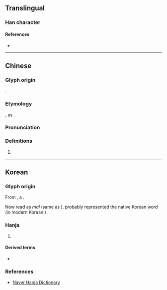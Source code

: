 {{character info}}
==Translingual==

===Han character===
{{Han char|rn=30|rad=口|as=07|sn=10|four=|canj=DJRP|ids=⿱末叱}}

====References====
* {{Han ref|kx=0193.051|dj=0344.181|hdz=10624.121|uh=551C|ud=21788}}

----

==Chinese==
{{zh-forms}}

===Glyph origin===
{{obor|zh|ko|唜}}.

===Etymology===
{{spelling pronunciation|zh}}, as {{zh-l|末}}.

===Pronunciation===
{{zh-pron
|m=mò
|c=
|cat=
}}

===Definitions===
{{zh-hanzi}}

# {{n-g|Only used in Korean placenames.}}

----

==Korean==

===Glyph origin===
{{ko-etym-gukja}}

From {{inh|ko|okm|唜}}, a {{Han compound|末#Korean|c1=s|tr1=mal|t1=[[end]]|叱#Old_Korean|tr2=-s|c2=p|ls=psc|nocap=1}}.

Now read as ''mal'' (same as {{m|ko|末}}), {{m|ko||唜}} probably represented the native Korean word (in modern Korean:) {{m|ko|끝|t=[[end]]}}.

===Hanja===
{{ko-hanja|말}}

# {{rfdef|ko|sort=口07}}

====Derived terms====
* {{l|ko|唜島|tr={{ko-l|^말도}}|t=the island of [[w:ko:말도 (인천광역시)|Mal-to]], {{w|Incheon}}}}

===References===
* [http://hanja.naver.com/hanja?q=%E5%94%9C Naver Hanja Dictionary]